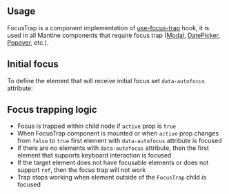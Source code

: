 

## Usage

FocusTrap is a component implementation of [use-focus-trap](/hooks/use-focus-trap/) hook,
it is used in all Mantine components that require focus trap ([Modal](/core/modal/), [DatePicker](/dates/date-picker/), [Popover](/core/popover/), etc.).

<Demo data={FocusTrapDemos.usage} />

## Initial focus

To define the element that will receive initial focus set `data-autofocus` attribute:

<Demo data={FocusTrapDemos.initial} />

## Focus trapping logic

- Focus is trapped within child node if `active` prop is `true`
- When FocusTrap component is mounted or when `active` prop changes from `false` to `true` first element with `data-autofocus` attribute is focused
- If there are no elements with `data-autofocus` attribute, then the first element that supports keyboard interaction is focused
- If the target element does not have focusable elements or does not support `ref`, then the focus trap will not work
- Trap stops working when element outside of the `FocusTrap` child is focused
